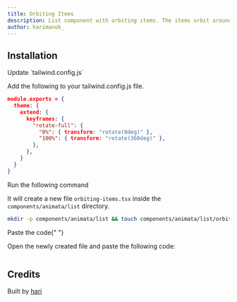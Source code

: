 ```yaml
---
title: Orbiting Items
description: List component with orbiting items. The items orbit around the center of the list.
author: harimanok_
---
```


<ComponentPreview name="list-orbiting-items--docs" />

## Installation

<Steps>
<Step>Update `tailwind.config.js`</Step>

Add the following to your tailwind.config.js file.

```json {5-8}
module.exports = {
  theme: {
    extend: {
      keyframes: {
        "rotate-full": {
          "0%": { transform: "rotate(0deg)" },
          "100%": { transform: "rotate(360deg)" },
        },
      },
    }
  }
}
```

<Step>Run the following command</Step>

It will create a new file `orbiting-items.tsx` inside the `components/animata/list` directory.

```bash
mkdir -p components/animata/list && touch components/animata/list/orbiting-items.tsx
```

<Step>Paste the code</Step>{" "}

Open the newly created file and paste the following code:

```jsx file=<rootDir>/animata/list/orbiting-items.tsx

```

</Steps>

## Credits

Built by [hari](https://github.com/hari)

